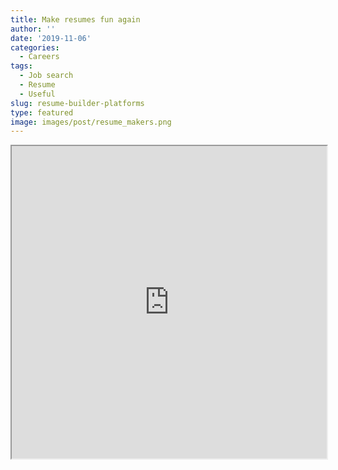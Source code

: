 ```yaml
---
title: Make resumes fun again
author: ''
date: '2019-11-06'
categories:
  - Careers
tags:
  - Job search
  - Resume
  - Useful
slug: resume-builder-platforms
type: featured
image: images/post/resume_makers.png
---
```



<iframe src="https://coda.io/embed/g4NXrvErnu/_suxVD?hideSections=true" width='100%' height=500 style="max-width: 100%;" allow="fullscreen"></iframe>